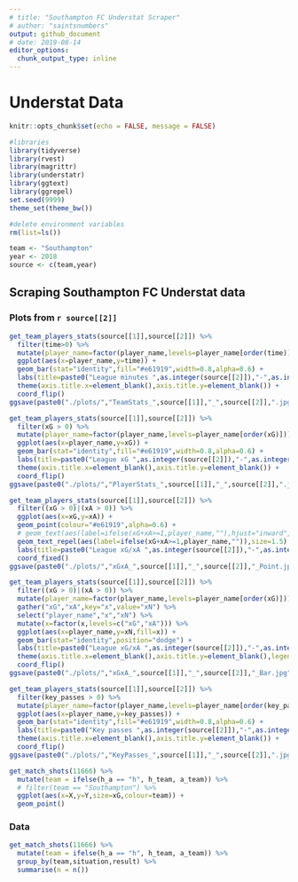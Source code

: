```yaml
---
# title: "Southampton FC Understat Scraper"
# author: "saintsnumbers"
output: github_document
# date: 2019-08-14
editor_options:
  chunk_output_type: inline
---
```


# Understat Data

```r
knitr::opts_chunk$set(echo = FALSE, message = FALSE)

#libraries
library(tidyverse)
library(rvest)
library(magrittr)
library(understatr)
library(ggtext)
library(ggrepel)
set.seed(9999)
theme_set(theme_bw())

#delete environment variables
rm(list=ls())

team <- "Southampton"
year <- 2018
source <- c(team,year)
```

## Scraping Southampton FC Understat data

### Plots from `r source[[2]]`

```r
get_team_players_stats(source[[1]],source[[2]]) %>%
  filter(time>0) %>%
  mutate(player_name=factor(player_name,levels=player_name[order(time)])) %>%
  ggplot(aes(x=player_name,y=time)) +
  geom_bar(stat="identity",fill="#e61919",width=0.8,alpha=0.6) +
  labs(title=paste0("League minutes ",as.integer(source[[2]]),"-",as.integer(source[[2]])+1)) +
  theme(axis.title.x=element_blank(),axis.title.y=element_blank()) +
  coord_flip()
ggsave(paste0("./plots/","TeamStats_",source[[1]],"_",source[[2]],".jpg"))

get_team_players_stats(source[[1]],source[[2]]) %>%
  filter(xG > 0) %>%
  mutate(player_name=factor(player_name,levels=player_name[order(xG)])) %>%
  ggplot(aes(x=player_name,y=xG)) +
  geom_bar(stat="identity",fill="#e61919",width=0.8,alpha=0.6) +
  labs(title=paste0("League xG ",as.integer(source[[2]]),"-",as.integer(source[[2]])+1)) +
  theme(axis.title.x=element_blank(),axis.title.y=element_blank()) +
  coord_flip()
ggsave(paste0("./plots/","PlayerStats_",source[[1]],"_",source[[2]],".jpg"))

get_team_players_stats(source[[1]],source[[2]]) %>%
  filter((xG > 0)|(xA > 0)) %>%
  ggplot(aes(x=xG,y=xA)) +
  geom_point(colour="#e61919",alpha=0.6) +
  # geom_text(aes(label=ifelse(xG+xA>=1,player_name,""),hjust="inward",vjust="outward"),size=1.5) +
  geom_text_repel(aes(label=ifelse(xG+xA>=1,player_name,"")),size=1.5) +
  labs(title=paste0("League xG/xA ",as.integer(source[[2]]),"-",as.integer(source[[2]])+1),x="xG",y="xA") +
  coord_fixed()
ggsave(paste0("./plots/","xGxA_",source[[1]],"_",source[[2]],"_Point.jpg"))

get_team_players_stats(source[[1]],source[[2]]) %>%
  filter((xG > 0)|(xA > 0)) %>%
  mutate(player_name=factor(player_name,levels=player_name[order(xG)])) %>%
  gather("xG","xA",key="x",value="xN") %>%
  select("player_name","x","xN") %>%
  mutate(x=factor(x,levels=c("xG","xA"))) %>%
  ggplot(aes(x=player_name,y=xN,fill=x)) +
  geom_bar(stat="identity",position="dodge") +
  labs(title=paste0("League xG/xA ",as.integer(source[[2]]),"-",as.integer(source[[2]])+1)) +
  theme(axis.title.x=element_blank(),axis.title.y=element_blank(),legend.title=element_blank()) +
  coord_flip()
ggsave(paste0("./plots/","xGxA_",source[[1]],"_",source[[2]],"_Bar.jpg"))

get_team_players_stats(source[[1]],source[[2]]) %>%
  filter(key_passes > 0) %>%
  mutate(player_name=factor(player_name,levels=player_name[order(key_passes)])) %>%
  ggplot(aes(x=player_name,y=key_passes)) +
  geom_bar(stat="identity",fill="#e61919",width=0.8,alpha=0.6) +
  labs(title=paste0("Key passes ",as.integer(source[[2]]),"-",as.integer(source[[2]])+1)) +
  theme(axis.title.x=element_blank(),axis.title.y=element_blank()) +
  coord_flip()
ggsave(paste0("./plots/","KeyPasses_",source[[1]],"_",source[[2]],".jpg"))

get_match_shots(11666) %>%
  mutate(team = ifelse(h_a == "h", h_team, a_team)) %>%
  # filter(team == "Southampton") %>%
  ggplot(aes(x=X,y=Y,size=xG,colour=team)) +
  geom_point()
```

### Data

```r
get_match_shots(11666) %>%
  mutate(team = ifelse(h_a == "h", h_team, a_team)) %>%
  group_by(team,situation,result) %>%
  summarise(n = n())
```